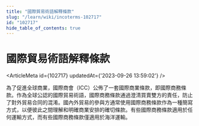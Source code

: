 ```yaml
---
title: "國際貿易術語解釋條款"
slug: "/learn/wiki/incoterms-102717"
id: "102717"
hide_table_of_contents: true
---
```



# 國際貿易術語解釋條款

<ArticleMeta id={102717} updatedAt={'2023-09-26 13:59:02'} />
<div className='border-solid border-b border-t-0 my-4 border-[var(--ifm-color-gray-300)]' />

為了促進全球商業，國際商會（ICC）公佈了一套國際商業條款，即國際商務條款。作為全球公認的國際貿易術語，國際商務條款通過澄清買賣雙方的責任，防止了對外貿易合同的混淆。國內外貿易的參與方通常使用國際商務條款作為一種簡寫方式，以便彼此之間理解和明確商業安排的確切條款。有些國際商務條款適用於任何運輸方式，而有些國際商務條款僅適用於海洋運輸。
